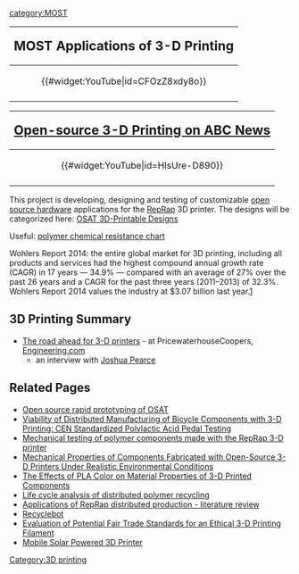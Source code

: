 {{MOST}}{{MOST-RepRap}}

[[category:MOST]]

{|style="border:1px solid black; background-color: lightgreen; margin-left:.1em; margin-top:2px; -moz-border-radius:15px;" align="right" width="120px"
!<big><big>MOST Applications of 3-D Printing</big>
|-
|<center>{{#widget:YouTube|id=CFOzZ8xdy8o}} </center>
|-

|}
{|style="border:1px solid black; background-color: lightgreen; margin-left:.1em; margin-top:2px; -moz-border-radius:15px;" align="right" width="120px"
!<big><big>[http://abc10up.com/michigan-tech-creates-3-d-printer/ Open-source 3-D Printing on ABC News]</big>
|-
|<center>{{#widget:YouTube|id=HIsUre-D890}} </center>
|-
|}


This project is developing, designing and testing of customizable [[open source hardware]] applications for the [[RepRap]] 3D printer.  The designs will be categorized here: [[OSAT 3D-Printable Designs]]

Useful: [http://www.plasticsintl.com/chemical_resistence_chart.html polymer chemical resistance chart]


Wohlers Report 2014:  the entire global market for 3D printing, including all products and services had the highest compound annual growth rate (CAGR) in 17 years — 34.9% — compared with an average of 27% over the past 26 years and a CAGR for the past three years (2011–2013) of 32.3%. Wohlers Report 2014 values the industry at $3.07 billion last year.[http://wohlersassociates.com]

==3D Printing Summary==
* [http://www.pwc.com/en_US/us/technology-forecast/2014/issue2/features/future-3d-printing.jhtml The road ahead for 3-D printers] - at PricewaterhouseCoopers, [http://www.engineering.com/3DPrinting/3DPrintingArticles/ArticleID/8687/The-Road-Ahead-for-3D-Printing.aspx Engineering.com] 
** an interview with [http://www.pwc.com/en_US/us/technology-forecast/2014/issue2/interviews/interview-joshua-pearce-michigan-technological-university.jhtml Joshua Pearce]

==Related Pages==
* [[Open source rapid prototyping of OSAT]]
* [[Viability of Distributed Manufacturing of Bicycle Components with 3-D Printing: CEN Standardized Polylactic Acid Pedal Testing]]
* [[Mechanical testing of polymer components made with the RepRap 3-D printer]]
* [[Mechanical Properties of Components Fabricated with Open-Source 3-D Printers Under Realistic Environmental Conditions]]
* [[The Effects of PLA Color on Material Properties of 3-D Printed Components]]
* [[Life cycle analysis of distributed polymer recycling]]
* [[Applications of RepRap distributed production - literature review]]
* [[Recyclebot]]
* [[Evaluation of Potential Fair Trade Standards for an Ethical 3-D Printing Filament]]
* [[Mobile Solar Powered 3D Printer]]

[[Category:3D printing]]